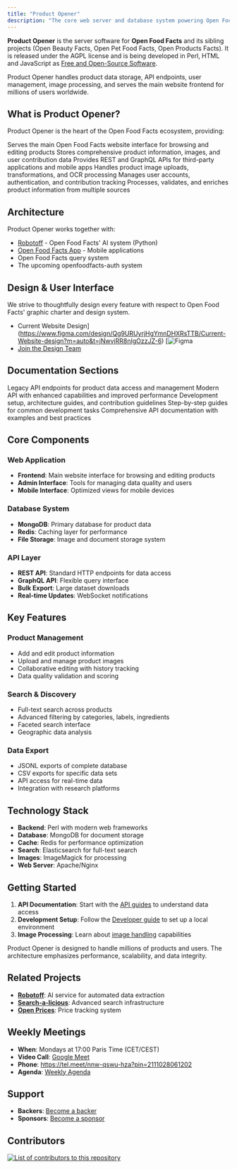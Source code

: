 ```yaml
---
title: "Product Opener"
description: "The core web server and database system powering Open Food Facts. Learn about the backend infrastructure, APIs, and database architecture."
---
```



**Product Opener** is the server software for **Open Food Facts** and its sibling projects (Open Beauty Facts, Open Pet Food Facts, Open Products Facts). It is released under the AGPL license and is being developed in Perl, HTML and JavaScript as [Free and Open-Source Software](https://en.wikipedia.org/wiki/Free_and_open-source_software).

<Callout type="info">
  Product Opener handles product data storage, API endpoints, user management,
  image processing, and serves the main website frontend for millions of users
  worldwide.
</Callout>

## What is Product Opener?

Product Opener is the heart of the Open Food Facts ecosystem, providing:

<Steps>
  <Step title="Web Server">
    Serves the main Open Food Facts website interface for browsing and editing
    products
  </Step>
  <Step title="Database System">
    Stores comprehensive product information, images, and user contribution data
  </Step>
  <Step title="API Backend">
    Provides REST and GraphQL APIs for third-party applications and mobile apps
  </Step>
  <Step title="Image Processing">
    Handles product image uploads, transformations, and OCR processing
  </Step>
  <Step title="User Management">
    Manages user accounts, authentication, and contribution tracking
  </Step>
  <Step title="Data Pipeline">
    Processes, validates, and enriches product information from multiple sources
  </Step>
</Steps>

## Architecture

Product Opener works together with:

- [Robotoff](https://github.com/openfoodfacts/robotoff) - Open Food Facts' AI system (Python)
- [Open Food Facts App](https://github.com/openfoodfacts/smooth-app) - Mobile applications
- Open Food Facts query system
- The upcoming openfoodfacts-auth system

## Design & User Interface

We strive to thoughtfully design every feature with respect to Open Food Facts' graphic charter and design system.

- Current Website Design](https://www.figma.com/design/Qg9URUyrjHgYmnDHXRsTTB/Current-Website-design?m=auto&t=jNwvjRR8nIgOzzJZ-6) [![Figma](https://img.shields.io/badge/figma-%23F24E1E.svg?logo=figma&logoColor=white)
- [Join the Design Team](https://github.com/openfoodfacts/openfoodfacts-design)

## Documentation Sections

<Cards>
  <Card href="/docs/Product-Opener/v2" title="API v2 Reference">
    Legacy API endpoints for product data access and management
  </Card>
  <Card href="/docs/Product-Opener/v3" title="API v3 Reference">
    Modern API with enhanced capabilities and improved performance
  </Card>
  <Card href="/docs/Product-Opener/dev" title="Developer Documentation">
    Development setup, architecture guides, and contribution guidelines
  </Card>
  <Card href="/docs/Product-Opener/tutorials" title="Tutorials">
    Step-by-step guides for common development tasks
  </Card>
  <Card href="/docs/Product-Opener/api-docs" title="API Documentation">
    Comprehensive API documentation with examples and best practices
  </Card>
</Cards>

## Core Components

### Web Application

- **Frontend**: Main website interface for browsing and editing products
- **Admin Interface**: Tools for managing data quality and users
- **Mobile Interface**: Optimized views for mobile devices

### Database System

- **MongoDB**: Primary database for product data
- **Redis**: Caching layer for performance
- **File Storage**: Image and document storage system

### API Layer

- **REST API**: Standard HTTP endpoints for data access
- **GraphQL API**: Flexible query interface
- **Bulk Export**: Large dataset downloads
- **Real-time Updates**: WebSocket notifications

## Key Features

### Product Management

- Add and edit product information
- Upload and manage product images
- Collaborative editing with history tracking
- Data quality validation and scoring

### Search & Discovery

- Full-text search across products
- Advanced filtering by categories, labels, ingredients
- Faceted search interface
- Geographic data analysis

### Data Export

- JSONL exports of complete database
- CSV exports for specific data sets
- API access for real-time data
- Integration with research platforms

## Technology Stack

- **Backend**: Perl with modern web frameworks
- **Database**: MongoDB for document storage
- **Cache**: Redis for performance optimization
- **Search**: Elasticsearch for full-text search
- **Images**: ImageMagick for processing
- **Web Server**: Apache/Nginx

## Getting Started

1. **API Documentation**: Start with the [API guides](/docs/Product-Opener/api) to understand data access
2. **Development Setup**: Follow the [Developer guide](/docs/Product-Opener/dev) to set up a local environment
3. **Image Processing**: Learn about [image handling](/docs/Product-Opener/images) capabilities

<Callout type="info">
  Product Opener is designed to handle millions of products and users. The
  architecture emphasizes performance, scalability, and data integrity.
</Callout>

## Related Projects

- **[Robotoff](/docs/Robotoff)**: AI service for automated data extraction
- **[Search-a-licious](/docs/Search-a-licious)**: Advanced search infrastructure
- **[Open Prices](/docs/Open-price)**: Price tracking system

## Weekly Meetings

- **When**: Mondays at 17:00 Paris Time (CET/CEST)
- **Video Call**: [Google Meet](https://meet.google.com/nnw-qswu-hza)
- **Phone**: https://tel.meet/nnw-qswu-hza?pin=2111028061202
- **Agenda**: [Weekly Agenda](https://drive.google.com/open?id=1LL8-aiSF482xaJ1o0AKmhXB5QWfVE0_jzvYakq3VXys)

## Support

- **Backers**: [Become a backer](https://opencollective.com/openfoodfacts-server#backer)
- **Sponsors**: [Become a sponsor](https://opencollective.com/openfoodfacts-server#sponsor)

## Contributors

<a href="https://github.com/openfoodfacts/openfoodfacts-server/graphs/contributors">
  <img
    alt="List of contributors to this repository"
    src="https://contrib.rocks/image?repo=openfoodfacts/openfoodfacts-server"
  />
</a>
